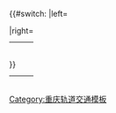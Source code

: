 <includeonly>{{#switch:{{{1}}}
|left=<table style="position: relative; height: 20px; margin: -2px 0 -2px auto; border-spacing: 0; line-height: .6;"><tr style="height: 50%;"><td rowspan="2">{{rmri|l}}</td><td style="font-size: 10px;"><div style="position: relative; padding: 0 .2em;">{{{3|}}}</div></td><td rowspan="2" style="font-size: 13.5px; text-align: center;">{{{2|}}}</td>
|right=<table style="position: relative; height: 20px; margin: -2px auto -2px 0; border-spacing: 0; line-height: .6;"><tr style="height: 50%;"><td rowspan="2" style="font-size: 13.5px; text-align: center;">{{{2|}}}</td><td style="font-size: 10px;"><div style="position: relative; padding: 0 .2em;">{{{3|}}}</div></td><td rowspan="2">{{rmri|r}}</td>}}</tr><tr style="height: 50%;"><td style="font-size: 10px;"><div style="position: relative; padding: 0 .2em;">{{{4|}}}</div></td></tr></table></includeonly><noinclude>{{main|Template:PlatformMap}}
[[Category:重庆轨道交通模板]]</noinclude>